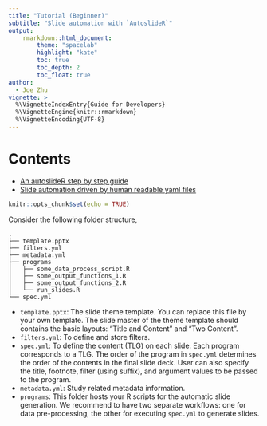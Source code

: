 ```yaml
---
title: "Tutorial (Beginner)"
subtitle: "Slide automation with `AutoslideR`"
output:
    rmarkdown::html_document:
        theme: "spacelab"
        highlight: "kate"
        toc: true
        toc_depth: 2
        toc_float: true
author: 
  - Joe Zhu 
vignette: >
  %\VignetteIndexEntry{Guide for Developers}
  %\VignetteEngine{knitr::rmarkdown}
  %\VignetteEncoding{UTF-8}
---
```



# Contents

-   [An autoslideR step by step guide](#an-autoslider-step-by-step-guide)
-   [Slide automation driven by human readable yaml files](#slide-automation-driven-by-human%20readable-yaml-files)

```r
knitr::opts_chunk$set(echo = TRUE)
```

Consider the following folder structure, 

```         
.
├── template.pptx
├── filters.yml
├── metadata.yml
├── programs
│   ├── some_data_process_script.R
│   ├── some_output_functions_1.R
│   ├── some_output_functions_2.R
│   └── run_slides.R
└── spec.yml
```

-   `template.pptx`: The slide theme template. You can replace this file by your own template. The slide master of the theme template should contains the basic layouts: "Title and Content" and "Two Content".
-   `filters.yml`: To define and store filters.
-   `spec.yml`: To define the content (TLG) on each slide. Each program corresponds to a TLG. The order of the program in `spec.yml` determines the order of the contents in the final slide deck. User can also specify the title, footnote, filter (using suffix), and argument values to be passed to the program.
-   `metadata.yml`: Study related metadata information.
-   `programs`: This folder hosts your R scripts for the automatic slide generation. We recommend to have two separate workflows: one for data pre-processing, the other for executing `spec.yml` to generate slides.

